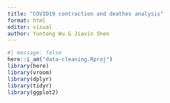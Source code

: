 ```yaml
---
title: "COVID19 contraction and deathes analysis"
format: html
editor: visual
author: Yuntong Wu & Jiaxin Shen
---
```

```r
#| message: false
here::i_am("data-cleaning.Rproj")
library(here)
library(vroom)
library(dplyr)
library(tidyr)
library(ggplot2)
```
